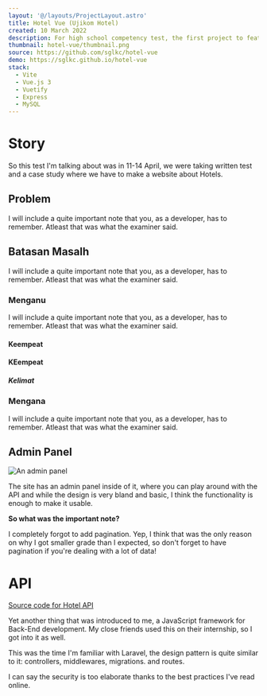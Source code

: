 ```yaml
---
layout: '@/layouts/ProjectLayout.astro'
title: Hotel Vue (Ujikom Hotel)
created: 10 March 2022
description: For high school competency test, the first project to feature an API
thumbnail: hotel-vue/thumbnail.png
source: https://github.com/sglkc/hotel-vue
demo: https://sglkc.github.io/hotel-vue
stack:
  - Vite
  - Vue.js 3
  - Vuetify
  - Express
  - MySQL
---
```


# Story

So this test I'm talking about was in 11-14 April, we were taking written test
and a case study where we have to make a website about Hotels.

## Problem

I will include a quite important note that you, as a developer, has to remember.
Atleast that was what the examiner said.

## Batasan Masalh

I will include a quite important note that you, as a developer, has to remember.
Atleast that was what the examiner said.

### Menganu

I will include a quite important note that you, as a developer, has to remember.
Atleast that was what the examiner said.

#### Keempeat


#### KEempeat

##### Kelimat

### Mengana

I will include a quite important note that you, as a developer, has to remember.
Atleast that was what the examiner said.

## Admin Panel

![An admin panel](/assets/project/hotel-vue/admin.png)

The site has an admin panel inside of it, where you can play around with the API
and while the design is very bland and basic, I think the functionality is
enough to make it usable.

**So what was the important note?**

I completely forgot to add pagination. Yep, I think that was the only reason on
why I got smaller grade than I expected, so don't forget to have pagination if
you're dealing with a lot of data!

# API

[Source code for Hotel API](https://github.com/sglkc/hotel-api)

Yet another thing that was introduced to me, a JavaScript framework for Back-End
development. My close friends used this on their internship, so I got into it as
well.

This was the time I'm familiar with Laravel, the design pattern is quite similar
to it: controllers, middlewares, migrations. and routes.

I can say the security is too elaborate thanks to the best practices I've read
online.
